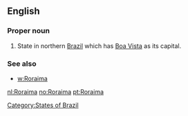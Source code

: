 ==English==

===Proper noun===
{{en-proper noun}}

# State in northern [[Brazil]] which has [[Boa Vista]] as its capital.

===See also===
* [[w:Roraima]]

[[Category:States of Brazil]]

[[nl:Roraima]]
[[no:Roraima]]
[[pt:Roraima]]